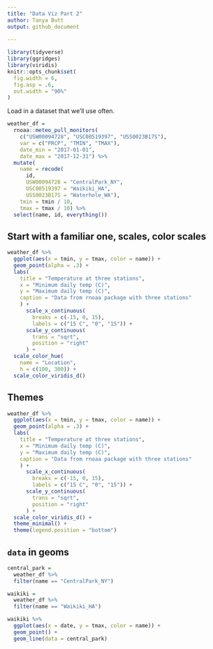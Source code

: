 ```yaml
---
title: "Data Viz Part 2"
author: Tanya Butt
output: github_document
  
---
```


```r
library(tidyverse)
library(ggridges)
library(viridis)
knitr::opts_chunk$set(
  fig.width = 6,
  fig.asp = .6, 
  out.width = "90%"
)
```
Load in a dataset that we'll use often.
```r
weather_df = 
  rnoaa::meteo_pull_monitors(
    c("USW00094728", "USC00519397", "USS0023B17S"),
    var = c("PRCP", "TMIN", "TMAX"), 
    date_min = "2017-01-01",
    date_max = "2017-12-31") %>% 
  mutate(
    name = recode(
      id, 
      USW00094728 = "CentralPark_NY", 
      USC00519397 = "Waikiki_HA",
      USS0023B17S = "Waterhole_WA"),
    tmin = tmin / 10,
    tmax = tmax / 10) %>%
  select(name, id, everything())
```

## Start with a familiar one, scales, color scales

```r
weather_df %>% 
  ggplot(aes(x = tmin, y = tmax, color = name)) +
  geom_point(alpha = .3) +
  labs(
    title = "Temperature at three stations",
    x = "Minimum daily temp (C)",
    y = "Maximum daily temp (C)",
    caption = "Data from rnoaa package with three stations"
    ) +
      scale_x_continuous(
        breaks = c(-15, 0, 15),
        labels = c("15 C", "0", "15")) +
      scale_y_continuous(
        trans = "sqrt",
        position = "right"
      ) +
  scale_color_hue(
    name = "Location",
    h = c(100, 300)) +
  scale_color_viridis_d()
```

## Themes

```r
weather_df %>% 
  ggplot(aes(x = tmin, y = tmax, color = name)) +
  geom_point(alpha = .3) +
  labs(
    title = "Temperature at three stations",
    x = "Minimum daily temp (C)",
    y = "Maximum daily temp (C)",
    caption = "Data from rnoaa package with three stations"
    ) +
      scale_x_continuous(
        breaks = c(-15, 0, 15),
        labels = c("15 C", "0", "15")) +
      scale_y_continuous(
        trans = "sqrt",
        position = "right"
      ) +
  scale_color_viridis_d() +
  theme_minimal() +
  theme(legend.position = "bottom")
```


## `data` in geoms

```r
central_park =
  weather_df %>% 
  filter(name == "CentralPark_NY")

waikiki =
  weather_df %>%
  filter(name == "Waikiki_HA")

waikiki %>% 
  ggplot(aes(x = date, y = tmax, color = name)) +
  geom_point() +
  geom_line(data = central_park)
```

